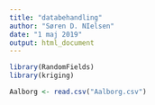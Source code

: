 ```yaml
---
title: "databehandling"
author: "Søren D. NIelsen"
date: "1 maj 2019"
output: html_document
---
```


```r
library(RandomFields)
library(kriging)
```


```r
Aalborg <- read.csv("Aalborg.csv")
```



